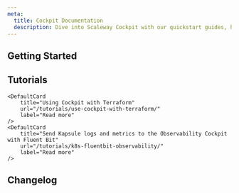 ```yaml
---
meta:
  title: Cockpit Documentation
  description: Dive into Scaleway Cockpit with our quickstart guides, how-tos, tutorials, and more.
---
```


<ProductHeader
   productName="Cockpit"
   productLogo="cockpit"
   description="Cockpit is designed for application and infrastructure monitoring by providing you with insights and context. Visualize your metrics, logs, and traces in your Grafana dashboard."
   url="/observability/cockpit/quickstart/"
   label="Cockpit Quickstart"
/>

## Getting Started


<Grid>
    <SummaryCard
        title="Quickstart"
        icon="rocket"
        description="Learn how to retrieve your Grafana credentials, and create a token in a few steps to start monitoring your data with Cockpit."
        label="View Quickstart"
        url="/observability/cockpit/quickstart/"
    />
    <SummaryCard
        title="Concepts"
        icon="info"
        description="Core concepts that give you a better understanding of Cockpit."
        label="View Concepts"
        url="/observability/cockpit/concepts/"
    />
    <SummaryCard
        title="How-Tos"
        icon="help-circle-outline"
        description="Learn how to use Cockpit and manage your data via the Scaleway console."
        label="View How-Tos"
        url="/observability/cockpit/how-to/"
    />
    <SummaryCard
        title="Additional Content"
        icon="book-open-outline"
        description="Check out in-depth information about Cockpit."
        label="View Additional Content"
        url="/observability/cockpit/reference-content/"
    />
</Grid>


## Tutorials

<Grid>

    <DefaultCard
        title="Using Cockpit with Terraform"
        url="/tutorials/use-cockpit-with-terraform/"
        label="Read more"
    />
    <DefaultCard
        title="Send Kapsule logs and metrics to the Observability Cockpit with Fluent Bit"
        url="/tutorials/k8s-fluentbit-observability/"
        label="Read more"
    />
</Grid>


<ClickableBanner
    productLogo="cli"
    title="Cockpit API"
    description="Manage Cockpit using the Scaleway API."
    url="https://www.scaleway.com/en/developers/api/cockpit/"
    label="Go to Cockpit API"
/>

## Changelog

<ChangelogList
    productName="cockpit"
    numberOfChanges={3}
/>
